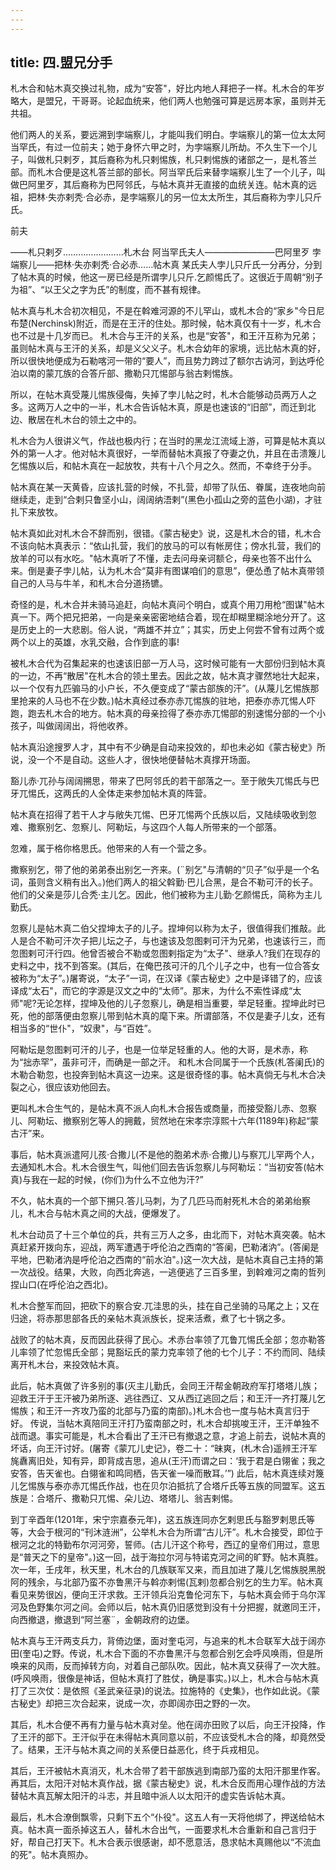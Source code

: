 ```yaml
---
---
---
```

title: 四.盟兄分手
---



札木合和帖木真交换过礼物，成为“安答"，好比内地人拜把子一样。札木合的年岁略大，是盟兄，干哥哥。论起血统来，他们两人也勉强可算是远房本家，虽则并无共祖。

他们两人的关系，要远溯到孛端察儿，才能叫我们明白。孛端察儿的第一位太太阿当罕氏，有过一位前夫；她于身怀六甲之时，为孛端察儿所劫。不久生下一个儿子，叫做札只剌歹，其后裔称为札只剌惕族，札只剌惕族的诸部之一，是札答兰部。而札木合便是这札答兰部的部长。阿当罕氏后来替孛端察儿生了一个儿子，叫做巴阿里歹，其后裔称为巴阿邻氏，与帖木真并无直接的血统关连。帖木真的远祖，把林·失亦剌秃·合必赤，是孛端察儿的另一位太太所生，其后裔称为孛儿只斤氏。

前夫

——札只剌歹……………………札木台 阿当罕氏夫人————————巴阿里歹 孛端察儿——把林·失亦剌秃·合必赤……帖木真 某氏夫人孛儿只斤氏一分再分，分到了帖木真的时候，他这一房已经是所谓孛儿只斤.乞颜惕氏了。这很近于周朝“别子为祖”、“以王父之字为氏”的制度，而不甚有规律。

帖木真与札木合初次相见，不是在斡难河源的不儿罕山，或札木合的“家乡"今日尼布楚(Nerchinsk)附近，而是在王汗的住处。那时候，帖木真仅有十一岁，札木合也不过是十几岁而已。 札木合与王汗的关系，也是“安答"，和王汗互称为兄弟；虽则帖木真与王汗的关系，却是义父义子。札木合幼年的家境，远比帖木真的好，所以很快地便成为石勒喀河一带的“要人”，而且势力跨过了额尔古讷河，到达呼伦泊以南的蒙兀族的合答斤部、撒勒只兀惕部与翁古剌惕族。

所以，在帖木真受蔑儿惕族侵侮，失掉了孛儿帖之时，札木合能够动员两万人之多。这两万人之中的一半，札木合告诉帖木真，原是也速该的“旧部”，而迁到北边、散居在札木台的领土之中的。

札木合为人很讲义气，作战也极内行；在当时的黑龙江流域上游，可算是帖木真以外的第一人才。他对帖木真很好，一举而替帖木真报了夺妻之仇，并且在击溃篾儿乞惕族以后，和帖木真在一起放牧，共有十八个月之久。然而，不幸终于分手。

帖木真在某一天黄昏，应该扎营的时候，不扎营，却带了队伍、眷属，连夜地向前继续走，走到“合剌只鲁坚小山，阔阔纳浯剌”(黑色小孤山之旁的蓝色小湖)，才驻扎下来放牧。

帖木真如此对札木合不辞而别，很错。《蒙古秘史》说，这是札木合的错，札木合不该向帖木真表示：“依山扎营，我们的放马的可以有帐房住；傍水扎营，我们的放羊的可以有水吃。"帖木真听了不懂，走去问母亲诃额仑，母亲也答不出什么来。倒是妻子孛儿帖，认为札木合“莫非有图谋咱们的意思”，便怂恿了帖木真带领自己的人马与牛羊，和札木合分道扬镳。

奇怪的是，札木合并未骑马追赶，向帖木真问个明白，或真个用刀用枪“图谋"帖木真一下。两个把兄把弟，一向是亲亲密密地结合着，现在却糊里糊涂地分开了。这是历史上的一大悲剧。俗人说，“两雄不并立”；其实，历史上何尝不曾有过两个或两个以上的英雄，水乳交融，合作到底的事!

被札木合代为召集起来的也速该旧部一万人马，这时候可能有一大部份归到帖木真的一边，不再“散居"在札木合的领土里去。因此之故，帖木真才骤然地壮大起来，以一个仅有九匹骟马的小户长，不久便变成了“蒙古部族的汗”。(从蔑儿乞惕族那里抢来的人马也不在少数。)帖木真经过泰亦赤兀惕族的驻地，把泰亦赤兀惕人吓跑，跑去札木合的地方。帖木真的母亲捡得了泰亦赤兀惕部的别速惕分部的一个小孩子，叫做阔阔出，将他收养。

帖木真沿途搜罗人才，其中有不少确是自动来投效的，却也未必如《蒙古秘史》所说，没一个不是自动。这些人才，很快地便替帖木真撑开场面。

豁儿赤·兀孙与阔阔搠思，带来了巴阿邻氏的若干部落之一。至于敞失兀惕氏与巴牙兀惕氏，这两氏的人全体走来参加帖木真的阵营。

帖木真在招得了若干人才与敞失兀惕、巴牙兀惕两个氏族以后，又陆续吸收到忽难、撒察别乞、忽察儿、阿勒坛，与这四个人每人所带来的一个部落。

忽难，属于格你格思氏。他带来的人有一个营之多。

撒察别乞，带了他的弟弟泰出别乞一齐来。(¨别乞"与清朝的“贝子”似乎是一个名词，虽则含义稍有出入。)他们两人的祖父斡勤·巴儿合黑，是合不勒可汗的长子。他们的父亲是莎儿合秃·主儿乞。因此，他们被称为主儿勤·乞颜惕氏，简称为主儿勤氏。

忽察儿是帖木真二伯父捏坤太子的儿子。捏坤何以称为太子，很值得我们推敲。此人是合不勒可汗次子把儿坛之子，与也速该及忽图剌可汗为兄弟，也速该行三，而忽图剌可汗行四。他曾否被合不勒或忽图剌指定为“太子"、继承人?我们在现存的史料之中，找不到答案。(其后，在俺巴孩可汗的几个儿子之中，也有一位合答女被称为“太子”。)屠寄说，“太子”一词，在汉译《蒙古秘史》之中是译错了的，应该译成“太石"，而它的字源是汉文之中的“太师”。那末，为什么不索性译成“太师"呢?无论怎样，捏坤及他的儿子忽察儿，确是相当重要，举足轻重。捏坤此时已死，他的部落便由忽察儿带到帖木真的麾下来。所谓部落，不仅是妻子儿女，还有相当多的“世仆"，“奴隶"，与“百姓”。

阿勒坛是忽图剌可汗的儿子，也是一位举足轻重的人。他的大哥，是术赤，称为“拙赤罕”，虽非可汗，而确是一部之汗。 和札木合同属于一个氏族(札答阑氏)的木勒合勒忽，也投奔到帖木真这一边来。这是很奇怪的事。帖木真倘无与札木合决裂之心，很应该劝他回去。

更叫札木合生气的，是帖木真不派人向札木合报告或商量，而接受豁儿赤、忽察儿、阿勒坛、撤察别乞等人的拥戴，贸然地在宋孝宗淳熙十六年(1189年)称起“蒙古汗”来。

事后，帖木真派遣阿儿孩·合撒儿(不是他的胞弟术赤·合撒儿)与察兀儿罕两个人，去通知札木合。札木合很生气，叫他们回去告诉忽察儿与阿勒坛：“当初安答(帖木真)与我在一起的时候，(你们)为什么不立他为汗?”

不久，帖木真的一个部下搠只.答儿马刺，为了几匹马而射死札木合的弟弟绐察儿，札木合与帖木真之间的大战，便爆发了。

札木台动员了十三个单位的兵，共有三万人之多，由北而下，对帖木真突袭。帖木真赶紧开拨向东，迎战，两军遭遇于呼伦泊之西南的“答阑，巴勒渚汭”。(答阑是平地，巴勒渚汭是呼伦泊之西南的“前水泊"。)这一次大战，是帖木真自己主持的第一次战役。结果，大败，向西北奔逃，一逃便逃了三百多里，到斡难河之南的哲列捏山口(在呼伦泊之西北)。

札木合整军而回，把砍下的察合安.兀洼思的头，挂在自己坐骑的马尾之上；又在归途，将赤那思部各氏的亲帖木真派族长，捉来活煮，煮了七十锅之多。

战败了的帖木真，反而因此获得了民心。术赤台率领了兀鲁兀惕氏全部；忽亦勒答儿率领了忙忽惕氏全部；晃豁坛氏的蒙力克率领了他的七个儿子：不约而同、陆续离开札木台，来投效帖木真。

此后，帖木真做了许多别的事(灭主儿勤氏，会同王汗帮金朝政府军打塔塔儿族；迎救王汗于王汗被乃弟所逐、逃往西辽、又从西辽逃回之后；和王汗一齐打蔑儿乞惕族；和王汗一齐攻乃蛮的北部与乃蛮的南部)。)札木合也一度与帖木真言归于好。 传说，当帖木真陪同王汗打乃蛮南部之时，札木合却挑唆王汗，王汗单独不战而退。事实可能是，札木合看出了王汗已有撤退之意，才追上前去，说帖木真的坏话，向王汗讨好。(屠寄《蒙兀儿史记》，卷二十：“昧爽，(札木合)遥辨王汗军旄纛离旧处，知有异，即背成吉思，追从(王汗)而谓之曰：‘我于君是白翎雀；我之安答，告天雀也。白翎雀和鸣同栖，告天雀一噪而散耳。’”) 此后，帖木真连续对篾儿乞惕族与泰亦赤兀惕氏作战，也在贝尔泊抵抗了合塔斤氏等五族的同盟军。这五族是：合塔斤、撒勒只兀惕、朵儿边、塔塔儿、翁吉剌惕。

到丁辛酉年(1201年，宋宁宗嘉泰元年)，这五族连同亦乞剌思氏与豁罗剌思氏等等，大会于根河的“刊沐涟洲”，公举札木合为所谓“古儿汗”。札木合接受，即位于根河之北的特勤布尔河河旁，誓师。(古儿汗这个称号，西辽的皇帝们用过，意思是“普天之下的皇帝"。)这一回，战于海拉尔河与特诺克河之间的旷野。帖木真胜。 次一年，壬戌年，秋天里，札木台的几族联军又来，而且加进了蔑儿乞惕族脱黑脱阿的残余，与北部乃蛮不亦鲁黑汗与斡亦剌惕(瓦剌)忽都合别乞的生力军。帖木真看见来势很凶，便向王汗求救。王汗领兵沿克鲁伦河东下，与帖木真会师于乌尔浑河及色野集尔河之间。会师以后，帖木真仍旧感觉到没有十分把握，就邀同王汗，向西撤退，撤退到“阿兰塞¨，金朝政府的边堡。

帖木真与王汗两支兵力，背倚边堡，面对奎屯河，与追来的札木合联军大战于阔亦田(奎屯)之野。传说，札木合下面的不亦鲁黑汗与忽都合别乞会呼风唤雨，但是所唤来的风雨，反而掉转方向，对着自己部队吹。因此，帖木真又获得了一次大胜。(呼风唤雨，很像是神话，但帖木真打了胜仗，确是事实。)以上，札木合与帖木真打了三次仗：是依照《圣武亲征录)的说法。拉施特的《史集》，也作如此说。《蒙古秘史》却把三次合起来，说成一次，亦即阔亦田之野的一次。

其后，札木合便不再有力量与帖木真对垒。他在阔亦田败了以后，向王汗投降，作了王汗的部下。王汗似乎在未得帖木真同意以前，不应该受札木合的降，却竟然受了。结果，王汗与帖木真之间的关系便日益恶化，终于兵戎相见。

其后，王汗被帖木真消灭，札木合带了若干部族逃到南部乃蛮的太阳汗那里作客。再其后，太阳汗对帖木真作战，据《蒙古秘史》说，札木合反而用心理作战的方法替帖木真瓦解太阳汗的斗志，并且暗中派人以太阳汗的虚实告诉帖木真。

最后，札木合潦倒飘零，只剩下五个“仆役"。这五人有一天将他绑了，押送给帖木真。帖木真一面杀掉这五人，替札木合出气，一面要求札木合重新和自己言归于好，帮自己打天下。札木合表示很感谢，却不愿意活，恳求帖木真赐他以“不流血的死"。帖木真照办。